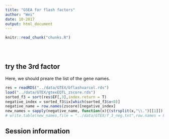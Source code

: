 ```yaml
---
title: "GSEA for flash factors"
author: "Wei"
date: 10-2017
output: html_document
---
```


<!-- The file analysis/chunks.R contains chunks that define default settings
shared across the workflowr files. -->
```r
knitr::read_chunk("chunks.R")
```

<!-- Update knitr chunk options -->
```r
```

<!-- Insert the date the file was last updated -->
```r
```

<!-- Insert the code version (Git commit SHA1) if Git repository exists and R
 package git2r is installed -->
```r
```

<!-- Add your analysis here -->


## try the 3rd factor

Here, we should preare the list of the gene names.

```r
res = readRDS("../data/GTEX/bflashvarcol.rds")
load("../data/GTEX/gtexEQTL_zscore.rds")
sorted_f3 = sort(res$EF[,3],index.return = T)
negative_index = sorted_f3$ix[which(sorted_f3$x<0)]
negative_name = row.names(zscore)[negative_index]
new_names = sapply(negative_name, function(x){(strsplit(x,"\\.")[[1]])[1]})
# write.table(new_names,file = "../data/GTEX/f_3_neg.txt",row.names = F,col.names = F)
```


## Session information

<!-- Insert the session information into the document -->
```r
```


